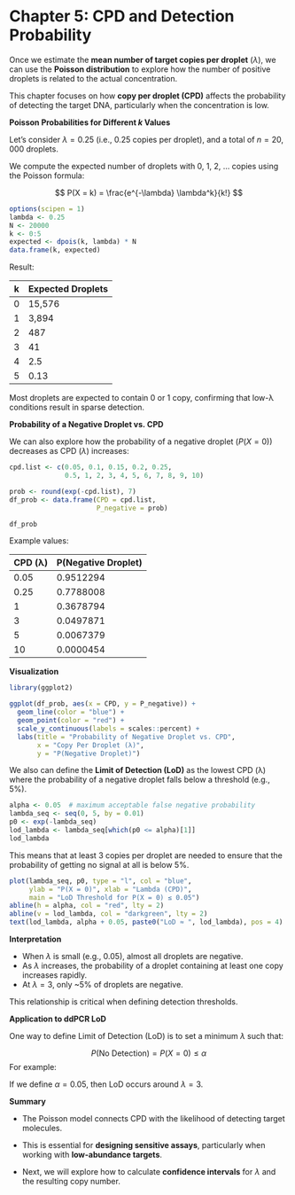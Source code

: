 # Chapter 5: CPD and Detection Probability {.unnumbered}

Once we estimate the **mean number of target copies per droplet** ($\lambda$), we can use the **Poisson distribution** to explore how the number of positive droplets is related to the actual concentration.

This chapter focuses on how **copy per droplet (CPD)** affects the probability of detecting the target DNA, particularly when the concentration is low.

**Poisson Probabilities for Different $k$ Values** 

Let’s consider $\lambda = 0.25$ (i.e., 0.25 copies per droplet), and a total of $n = 20,000$ droplets.

We compute the expected number of droplets with 0, 1, 2, ... copies using the Poisson formula:

$$
P(X = k) = \frac{e^{-\lambda} \lambda^k}{k!}
$$

```r
options(scipen = 1)
lambda <- 0.25
N <- 20000
k <- 0:5
expected <- dpois(k, lambda) * N
data.frame(k, expected)
```

Result:

| k   | Expected Droplets |
|-----|-------------------|
| 0   | 15,576            |
| 1   | 3,894             |
| 2   | 487               |
| 3   | 41                |
| 4   | 2.5               |
| 5   | 0.13              |

Most droplets are expected to contain 0 or 1 copy, confirming that low-λ conditions result in sparse detection.

**Probability of a Negative Droplet vs. CPD**

We can also explore how the probability of a negative droplet ($P(X = 0)$) decreases as CPD ($\lambda$) increases:

```r
cpd.list <- c(0.05, 0.1, 0.15, 0.2, 0.25,
              0.5, 1, 2, 3, 4, 5, 6, 7, 8, 9, 10)

prob <- round(exp(-cpd.list), 7)
df_prob <- data.frame(CPD = cpd.list,
                      P_negative = prob)

df_prob
```

Example values:

| CPD (λ) | P(Negative Droplet) |
|---------|---------------------|
| 0.05    | 0.9512294           |
| 0.25    | 0.7788008           |
| 1       | 0.3678794           |
| 3       | 0.0497871           |
| 5       | 0.0067379           |
| 10      | 0.0000454           |

**Visualization** 

```r
library(ggplot2)

ggplot(df_prob, aes(x = CPD, y = P_negative)) +
  geom_line(color = "blue") +
  geom_point(color = "red") +
  scale_y_continuous(labels = scales::percent) +
  labs(title = "Probability of Negative Droplet vs. CPD",
       x = "Copy Per Droplet (λ)",
       y = "P(Negative Droplet)")
```

We also can define the **Limit of Detection (LoD)** as the lowest CPD (λ) where the probability of a negative droplet falls below a threshold (e.g., 5%).

```r
alpha <- 0.05  # maximum acceptable false negative probability
lambda_seq <- seq(0, 5, by = 0.01)
p0 <- exp(-lambda_seq)
lod_lambda <- lambda_seq[which(p0 <= alpha)[1]]
lod_lambda
```

This means that at least 3 copies per droplet are needed to ensure that the probability of getting no signal at all is below 5%.

```r
plot(lambda_seq, p0, type = "l", col = "blue",
     ylab = "P(X = 0)", xlab = "Lambda (CPD)",
     main = "LoD Threshold for P(X = 0) ≤ 0.05")
abline(h = alpha, col = "red", lty = 2)
abline(v = lod_lambda, col = "darkgreen", lty = 2)
text(lod_lambda, alpha + 0.05, paste0("LoD ≈ ", lod_lambda), pos = 4)
```

**Interpretation**

-   When $\lambda$ is small (e.g., 0.05), almost all droplets are negative.\
-   As $\lambda$ increases, the probability of a droplet containing at least one copy increases rapidly.\
-   At $\lambda = 3$, only \~5% of droplets are negative.

This relationship is critical when defining detection thresholds.

**Application to ddPCR LoD**

One way to define Limit of Detection (LoD) is to set a minimum $\lambda$ such that:

$$  
P(\text{No Detection}) = P(X=0) ≤ \alpha
$$ For example:

If we define $\alpha = 0.05$, then LoD occurs around $\lambda = 3$.

**Summary**  

-   The Poisson model connects CPD with the likelihood of detecting target molecules.

-   This is essential for **designing sensitive assays**, particularly when working with **low-abundance targets**.

-   Next, we will explore how to calculate **confidence intervals** for $\lambda$ and the resulting copy number.
